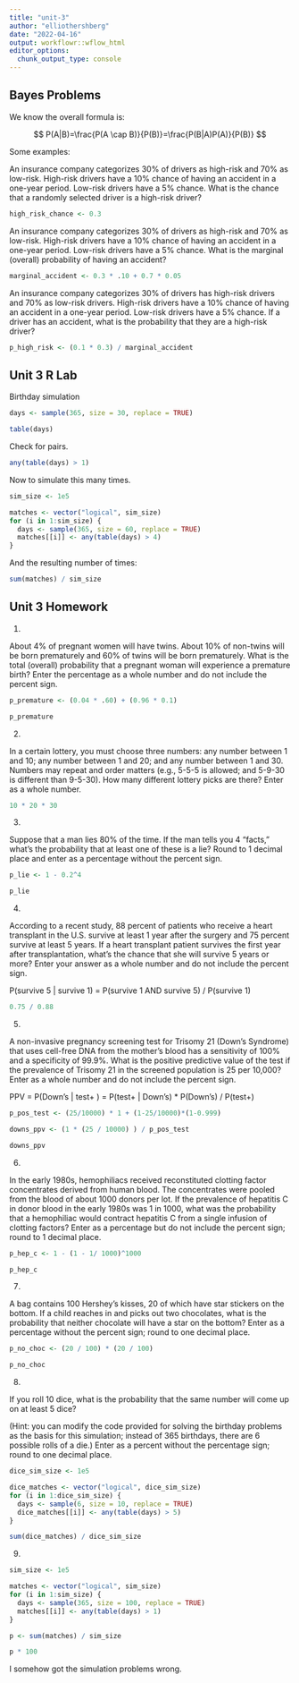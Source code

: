 ```yaml
---
title: "unit-3"
author: "elliothershberg"
date: "2022-04-16"
output: workflowr::wflow_html
editor_options:
  chunk_output_type: console
---
```


## Bayes Problems

We know the overall formula is:

$$
P(A|B)=\frac{P(A \cap B)}{P(B)}=\frac{P(B|A)P(A)}{P(B)}
$$

Some examples:

An insurance company categorizes 30% of drivers as high-risk and 70% as low-risk. High-risk drivers have a 10% chance of having an accident in a one-year period. Low-risk drivers have a 5% chance. What is the chance that a randomly selected driver is a high-risk driver?

```r
high_risk_chance <- 0.3
```

An insurance company categorizes 30% of drivers as high-risk and 70% as low-risk. High-risk drivers have a 10% chance of having an accident in a one-year period. Low-risk drivers have a 5% chance. What is the marginal (overall) probability of having an accident?

```r
marginal_accident <- 0.3 * .10 + 0.7 * 0.05
```

An insurance company categorizes 30% of drivers has high-risk drivers and 70% as low-risk drivers. High-risk drivers have a 10% chance of having an accident in a one-year period. Low-risk drivers have a 5% chance. If a driver has an accident, what is the probability that they are a high-risk driver?

```r
p_high_risk <- (0.1 * 0.3) / marginal_accident
```

## Unit 3 R Lab

Birthday simulation

```r
days <- sample(365, size = 30, replace = TRUE)

table(days)
```

Check for pairs.

```r
any(table(days) > 1)
```

Now to simulate this many times.

```r
sim_size <- 1e5

matches <- vector("logical", sim_size)
for (i in 1:sim_size) {
  days <- sample(365, size = 60, replace = TRUE)
  matches[[i]] <- any(table(days) > 4)
}
```

And the resulting number of times:

```r
sum(matches) / sim_size
```

## Unit 3 Homework

1.

About 4% of pregnant women will have twins. About 10% of non-twins will be born prematurely and 60% of twins will be born prematurely. What is the total (overall) probability that a pregnant woman will experience a premature birth? Enter the percentage as a whole number and do not include the percent sign.

```r
p_premature <- (0.04 * .60) + (0.96 * 0.1)

p_premature
```

2.

In a certain lottery, you must choose three numbers: any number between 1 and 10; any number between 1 and 20; and any number between 1 and 30. Numbers may repeat and order matters (e.g., 5-5-5 is allowed; and 5-9-30 is different than 9-5-30). How many different lottery picks are there? Enter as a whole number.

```r
10 * 20 * 30
```

3.

Suppose that a man lies 80% of the time. If the man tells you 4 “facts,” what’s the probability that at least one of these is a lie? Round to 1 decimal place and enter as a percentage without the percent sign.

```r
p_lie <- 1 - 0.2^4

p_lie
```

4.

According to a recent study, 88 percent of patients who receive a heart transplant in the U.S. survive at least 1 year after the surgery and 75 percent survive at least 5 years. If a heart transplant patient survives the first year after transplantation, what’s the chance that she will survive 5 years or more? Enter your answer as a whole number and do not include the percent sign.

P(survive 5 | survive 1) =  P(survive 1 AND survive 5) / P(survive 1)

```r
0.75 / 0.88
```

5.

A non-invasive pregnancy screening test for Trisomy 21 (Down’s Syndrome) that uses cell-free DNA from the mother’s blood has a sensitivity of 100% and a specificity of 99.9%. What is the positive predictive value of the test if the prevalence of Trisomy 21 in the screened population is 25 per 10,000? Enter as a whole number and do not include the percent sign.

PPV = P(Down's | test+ ) = P(test+ | Down's) * P(Down's) / P(test+)

```r
p_pos_test <- (25/10000) * 1 + (1-25/10000)*(1-0.999)

downs_ppv <- (1 * (25 / 10000) ) / p_pos_test

downs_ppv
```

6.

In the early 1980s, hemophiliacs received reconstituted clotting factor concentrates derived from human blood. The concentrates were pooled from the blood of about 1000 donors per lot. If the prevalence of hepatitis C in donor blood in the early 1980s was 1 in 1000, what was the probability that a hemophiliac would contract hepatitis C from a single infusion of clotting factors? Enter as a percentage but do not include the percent sign; round to 1 decimal place.

```r
p_hep_c <- 1 - (1 - 1/ 1000)^1000

p_hep_c
```

7.

A bag contains 100 Hershey’s kisses, 20 of which have star stickers on the bottom. If a child reaches in and picks out two chocolates, what is the probability that neither chocolate will have a star on the bottom? Enter as a percentage without the percent sign; round to one decimal place.

```r
p_no_choc <- (20 / 100) * (20 / 100)

p_no_choc
```

8.

If you roll 10 dice, what is the probability that the same number will come up on at least 5 dice?

(Hint: you can modify the code provided for solving the birthday problems as the basis for this simulation; instead of 365 birthdays, there are 6 possible rolls of a die.) Enter as a percent without the percentage sign; round to one decimal place.

```r
dice_sim_size <- 1e5

dice_matches <- vector("logical", dice_sim_size)
for (i in 1:dice_sim_size) {
  days <- sample(6, size = 10, replace = TRUE)
  dice_matches[[i]] <- any(table(days) > 5)
}

sum(dice_matches) / dice_sim_size
```

9.

```r
sim_size <- 1e5

matches <- vector("logical", sim_size)
for (i in 1:sim_size) {
  days <- sample(365, size = 100, replace = TRUE)
  matches[[i]] <- any(table(days) > 1)
}

p <- sum(matches) / sim_size

p * 100
```

I somehow got the simulation problems wrong.





